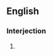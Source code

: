 ==English==

===Interjection===
{{head|en|interjection}}

# {{alternative spelling of|Godspeed|lang=en}}